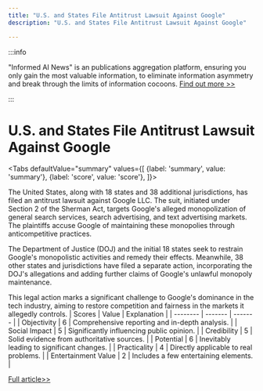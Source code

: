 ```yaml
---
title: "U.S. and States File Antitrust Lawsuit Against Google"
description: "U.S. and States File Antitrust Lawsuit Against Google"

---
```



:::info

"Informed AI News" is an publications aggregation platform, ensuring you only gain the most valuable information, to eliminate information asymmetry and break through the limits of information cocoons.  [Find out more >>](/)

:::

# U.S. and States File Antitrust Lawsuit Against Google


<Tabs
	defaultValue="summary"
	values={[
	{label: 'summary', value: 'summary'},
	{label: 'score', value: 'score'},
]}>
<TabItem value="summary">


The United States, along with 18 states and 38 additional jurisdictions, has filed an antitrust lawsuit against Google LLC. The suit, initiated under Section 2 of the Sherman Act, targets Google's alleged monopolization of general search services, search advertising, and text advertising markets. The plaintiffs accuse Google of maintaining these monopolies through anticompetitive practices.

The Department of Justice (DOJ) and the initial 18 states seek to restrain Google's monopolistic activities and remedy their effects. Meanwhile, 38 other states and jurisdictions have filed a separate action, incorporating the DOJ's allegations and adding further claims of Google's unlawful monopoly maintenance.

This legal action marks a significant challenge to Google's dominance in the tech industry, aiming to restore competition and fairness in the markets it allegedly controls.
</TabItem>
<TabItem value="score">
	| Scores     | Value   | Explanation |
	| -------- | ------- | ------- |
	| Objectivity  | 6    | Comprehensive reporting and in-depth analysis.    |
	| Social Impact | 5     | Significantly influencing public opinion.    |
	| Credibility    | 5    | Solid evidence from authoritative sources.    |
	| Potential    | 6    | Inevitably leading to significant changes.    |
	| Practicality    | 4    | Directly applicable to real problems.    |
	| Entertainment Value    | 2    | Includes a few entertaining elements.    |
</TabItem>
</Tabs>

[Full article>>](https://hackernoon.com/meet-the-plaintiffs-in-the-united-states-v-google-antitrust-lawsuit?source=rss)
